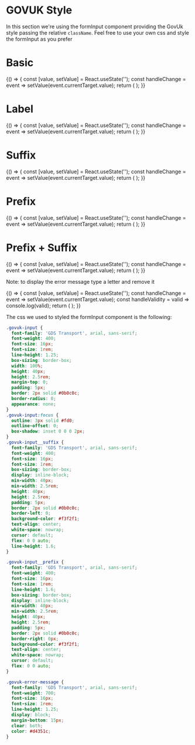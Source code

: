 
<Meta title="DCXLibrary/Form/Input/Styled" component={FormInput} />

# GOVUK Style

In this section we're using the formInput component providing the GovUk style passing the relative `className`. Feel free to use your own css and style the formInput as you prefer

# Basic

<Canvas>
  <Story name="basic">
    {() => {
      const [value, setValue] = React.useState('');
      const handleChange = event => setValue(event.currentTarget.value);
      return (
        <FormInput
          name="text"
          type="text"
          inputProps={{ className: 'govuk-input' }}
          value={value}
          onChange={handleChange}
          ariaLabel="standard-input"
        />
      );
    }}
  </Story>
</Canvas>

# Label

<Canvas>
  <Story name="label">
    {() => {
      const [value, setValue] = React.useState('');
      const handleChange = event => setValue(event.currentTarget.value);
      return (
        <FormInput
          name="text"
          type="text"
          label="User Reference (Optional)"
          containerClassName="govuk-label"
          inputProps={{ id: 'user-reference', className: 'govuk-input' }}
          labelProps={{ htmlFor: 'user-reference', className: 'govuk-label' }}
          value={value}
          onChange={handleChange}
          ariaLabel="standard-input"
          inputDivProps={{}}
        />
      );
    }}
  </Story>
</Canvas>

# Suffix

<Canvas>
  <Story name="suffix">
    {() => {
      const [value, setValue] = React.useState('');
      const handleChange = event => setValue(event.currentTarget.value);
      return (
        <FormInput
          name="text0"
          type="text"
          inputClassName="govuk-input"
          value={value}
          onChange={handleChange}
          suffix={{
            properties: {
              className: "govuk-input__suffix",
              'aria-hidden': "true"
            },
            content: 'kg'
          }}
          ariaLabel="standard-input-suffix"
        />
      );
    }}
  </Story>
</Canvas>

# Prefix

<Canvas>
  <Story name="prefix">
    {() => {
      const [value, setValue] = React.useState('');
      const handleChange = event => setValue(event.currentTarget.value);
      return (
        <FormInput
          name="text2"
          type="text"
          inputClassName="govuk-input"
          value={value}
          onChange={handleChange}
          prefix={{
            properties: {
              className: "govuk-input__suffix",
              'aria-hidden': "true"
            },
            content: '£'
          }}
          aria-label="standard-input-pre-post-fix"
        />
      );
    }}
  </Story>
</Canvas>

# Prefix + Suffix

<Canvas>
  <Story name="prefix+suffix">
    {() => {
      const [value, setValue] = React.useState('');
      const handleChange = event => setValue(event.currentTarget.value);
      return (
        <FormInput
          name="text2"
          type="text"
          inputClassName="govuk-input"
          value={value}
          onChange={handleChange}
          suffix={{
            properties: {
              className: "govuk-input__suffix",
              'aria-hidden': "true"
            },
            content: 'per item'
          }}
          prefix={{
            properties: {
              className: "govuk-input__suffix",
              'aria-hidden': "true"
            },
            content: '£'
          }}
          aria-label="standard-input-pre-post-fix"
        />
      );
    }}
  </Story>
</Canvas>

Note: to display the error message type a letter and remove it

<Canvas>
  <Story name="error-message">
    {() => {
      const [value, setValue] = React.useState('');
      const handleChange = event => setValue(event.currentTarget.value);
      const handleValidity = valid => console.log(valid);
      return (
        <FormInput
          name="text3"
          type="text"
          value={value}
          onChange={handleChange}
          isValid={handleValidity}
          inputClassName="govuk-input"
          errorProps={{
            className: 'govuk-error-message',
          }}
          validation={{
            rule: {
              type: 'string',
              minLength: 1,
            },
            message: 'Enter an event name',
          }}
          errorMessage={{
            className: 'govuk-error-message',
          }}
          errorPosition="top"
          aria-label="standard-input-validation"
        />
      );
    }}
  </Story>
</Canvas>

The css we used to styled the formInput component is the following:

```css
.govuk-input {
  font-family: 'GDS Transport', arial, sans-serif;
  font-weight: 400;
  font-size: 16px;
  font-size: 1rem;
  line-height: 1.25;
  box-sizing: border-box;
  width: 100%;
  height: 40px;
  height: 2.5rem;
  margin-top: 0;
  padding: 5px;
  border: 2px solid #0b0c0c;
  border-radius: 0;
  appearance: none;
}
.govuk-input:focus {
  outline: 3px solid #fd0;
  outline-offset: 0;
  box-shadow: inset 0 0 0 2px;
}
.govuk-input__suffix {
  font-family: 'GDS Transport', arial, sans-serif;
  font-weight: 400;
  font-size: 16px;
  font-size: 1rem;
  box-sizing: border-box;
  display: inline-block;
  min-width: 40px;
  min-width: 2.5rem;
  height: 40px;
  height: 2.5rem;
  padding: 5px;
  border: 2px solid #0b0c0c;
  border-left: 0;
  background-color: #f3f2f1;
  text-align: center;
  white-space: nowrap;
  cursor: default;
  flex: 0 0 auto;
  line-height: 1.6;
}

.govuk-input__prefix {
  font-family: 'GDS Transport', arial, sans-serif;
  font-weight: 400;
  font-size: 16px;
  font-size: 1rem;
  line-height: 1.6;
  box-sizing: border-box;
  display: inline-block;
  min-width: 40px;
  min-width: 2.5rem;
  height: 40px;
  height: 2.5rem;
  padding: 5px;
  border: 2px solid #0b0c0c;
  border-right: 0px;
  background-color: #f3f2f1;
  text-align: center;
  white-space: nowrap;
  cursor: default;
  flex: 0 0 auto;
}

.govuk-error-message {
  font-family: 'GDS Transport', arial, sans-serif;
  font-weight: 700;
  font-size: 16px;
  font-size: 1rem;
  line-height: 1.25;
  display: block;
  margin-bottom: 15px;
  clear: both;
  color: #d4351c;
}
```

<Props of={FormInput} />
